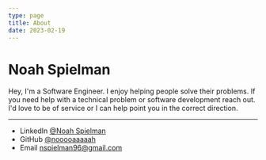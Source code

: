 ```yaml
---
type: page
title: About
date: 2023-02-19
---
```


# Noah Spielman

Hey, I'm a Software Engineer. I enjoy helping people solve their problems.  If you need help with a technical problem or software development reach out. I'd love to be of service or I can help point you in the correct direction.


---

- LinkedIn [@Noah Spielman](https://www.linkedin.com/in/noah-spielman/)
- GitHub [@nooooaaaaah](https://github.com/nooooaaaaah)
- Email nspielman96@gmail.com
